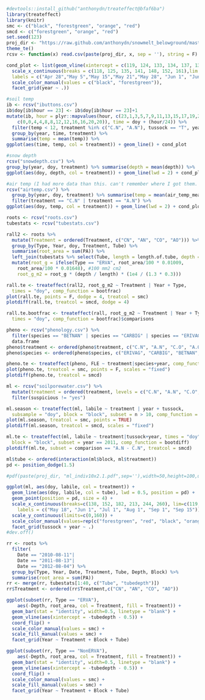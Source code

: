 ```r
#devtools::install_github("anthonydn/treateffect@bfaf6ba")
library(treateffect)
library(knitr)
smc <- c("black", "forestgreen", "orange", "red")
smcd <- c("forestgreen", "orange", "red")
set.seed(123)
proj_dir <- "https://raw.github.com/anthonydn/snowmelt_belowground/master/data/"
theme_te()
rcsv <- function(x) read.csv(paste(proj_dir, x, sep = ''), string = F)
```

```r

cond_plot <- list(geom_vline(xintercept = c(119, 124, 133, 134, 137, 138, 141, 146, 152, 161)),
  scale_x_continuous(breaks = c(118, 125, 135, 141, 148, 152, 161),lim = c(108, 170),
  labels = c("Apr 28","May 5","May 15","May 21","May 28", "Jun 1", "Jun 10")),
  scale_color_manual(values = c("black", "forestgreen")),
  facet_grid(year ~ .))

#soil temp
ib <- rcsv("ibuttons.csv")
ib$doy[ib$hour == 23] <- ib$doy[ib$hour == 23]+1
mutate(ib, hour = plyr::mapvalues(hour, c(23,1,3,5,7,9,11,13,15,17,19,21),
    c(0,0,4,4,8,8,12,12,16,16,20,20)), time = doy + (hour/24)) %>%
  filter(temp < 12, treatment %in% c("C.N", "A.N"), tussock == "T", year != 2009) %>%
  group_by(year, time, treatment) %>%
  summarise(temp = mean(temp)) %>%
ggplot(aes(time, temp, col = treatment)) + geom_line() + cond_plot

#snow depth
rcsv("snowdepth.csv") %>%
group_by(year, doy, treatment) %>% summarise(depth = mean(depth)) %>% 
ggplot(aes(doy, depth, col = treatment)) + geom_line(lwd = 2) + cond_plot

#air temp (I had more data than this. can't remember where I got them. possibly Imnavait weather tower data?)
rcsv("airtemp.csv") %>% 
  group_by(year, doy, treatment) %>% summarise(temp = mean(air_temp_mean)) %>% 
  filter(treatment == "C.N" | treatment == "A.N") %>% 
ggplot(aes(doy, temp, col = treatment)) + geom_line(lwd = 2) + cond_plot
```


```r
roots <- rcsv("roots.csv")
tubestats <- rcsv("tubestats.csv")

rall2 <- roots %>%
  mutate(Treatment = ordered(Treatment, c("CN", "AN", "CO", "AO"))) %>% 
  group_by(Type, Year, doy, Treatment, Tube) %>%
  summarise(root_area = sum(PA)) %>% 
  left_join(tubestats %>% select(Tube, length = length.of.tube, depth = tubedepth)) %>% 
  mutate(root_g = ifelse(Type == "ERVA", root_area/100 * 0.01009, 
    root_area/100 * 0.01648), #100 mm2 cm2
    root_g_m2 = root_g * (depth / length) * (1e4 / (1.3 * 0.3)))

rall.te <- treateffect(rall2, root_g_m2 ~ Treatment | Year + Type, 
  times = "doy", comp_function = bootfrac)
plot(rall.te, points = F, dodge = 4, treatcol = smc)
plotdiff(rall.te, treatcol = smcd, dodge = 4)

rall.te.bootfrac <- treateffect(rall, root_g_m2 ~ Treatment | Year + Type, 
  times = "doy", comp_function = bootfrac)$comparisons
```

```r
pheno <- rcsv("phenology.csv") %>%
  filter(species == "BETNAN" | species == "CARBIG" | species == "ERIVAG" | species == "SALPUL") %>%
  data.frame
pheno$treatment <- ordered(pheno$treatment, c("C.N", "A.N", "C.O", "A.O"))
pheno$species <- ordered(pheno$species, c("ERIVAG", "CARBIG", "BETNAN", "SALPUL"))

pheno.te <- treateffect(pheno, FLE ~ treatment|species+year, comp_function = bootdiff)
plot(pheno.te, treatcol = smc, points = F, scales = "fixed")
plotdiff(pheno.te, treatcol = smcd)
```

``` r
ml <- rcsv("soilporewater.csv") %>% 
  mutate(treatment = ordered(treatment, levels = c("C.N", "A.N", "C.O", "A.O"))) %>% 
  filter(suspicious != "yes")

ml.season <- treateffect(ml, labile ~ treatment | year + tussock,
  subsample = "doy", block = "block", subset = n > 10, comp_function = bootdiff)
plot(ml.season, treatcol = smc, points = TRUE)
plotdiff(ml.season, treatcol = smcd, scales = "fixed")

ml.te <- treateffect(ml, labile ~ treatment|tussock+year, times = "doy", 
  block = "block", subset = year == 2011, comp_function = bootdiff)
plotdiff(ml.te, subset = comparison == "A.N - C.N", treatcol = smcd)
```

``` r
ml$tube <- ordered(interaction(ml$block, ml$treatment))
pd <- position_dodge(1.5)

#pdf(paste(proj_dir, "ml_indiv10x2.1.pdf",sep=''),width=50,height=100,useDing=F)

ggplot(ml, aes(doy, labile, col = treatment)) +
  geom_line(aes(doy, labile, col = tube), lwd = 0.5, position = pd) +
  geom_point(position = pd, size = 4) +
  scale_x_continuous(breaks=c(138, 152, 182, 213, 244, 260), lim=c(119, 260),
    labels = c("May 18", "Jun 1", "Jul 1", "Aug 1", "Sep 1", "Sep 15")) + 
  scale_y_continuous(limits=c(0,160)) +
  scale_color_manual(values=rep(c("forestgreen", "red", "black", "orange"), 6)) +
  facet_grid(tussock + year ~ .)
#dev.off()
```

``` r
rr <- roots %>%
  filter(
    Date == "2010-08-11"|
    Date == "2011-08-13"|
    Date == "2012-08-04") %>%
  group_by(Type, Year, Date, Treatment, Tube, Depth, Block) %>%
  summarise(root_area = sum(PA))
rr <- merge(rr, tubestats[1:40, c("Tube", "tubedepth")])
rr$Treatment <- ordered(rr$Treatment,c("CN", "AN", "CO", "AO"))

ggplot(subset(rr, Type == "ERVA"),
    aes(-Depth, root_area, col = Treatment, fill = Treatment)) + 
  geom_bar(stat = "identity", width=0.5, linetype = "blank") +
  geom_vline(aes(xintercept = -tubedepth - 0.5)) +
  coord_flip() +
  scale_color_manual(values = smc) +
  scale_fill_manual(values = smc) +
  facet_grid(Year ~ Treatment + Block + Tube)

ggplot(subset(rr, Type == "NonERVA"),
    aes(-Depth, root_area, col = Treatment, fill = Treatment)) + 
  geom_bar(stat = "identity", width=0.5, linetype = "blank") +
  geom_vline(aes(xintercept = -tubedepth - 0.5)) +
  coord_flip() +
  scale_color_manual(values = smc) +
  scale_fill_manual(values = smc) +
  facet_grid(Year ~ Treatment + Block + Tube)
```
